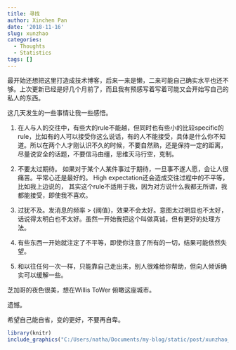 ```yaml
---
title: 寻找
author: Xinchen Pan
date: '2018-11-16'
slug: xunzhao
categories:
  - Thoughts
  - Statistics
tags: []
---
```


最开始还想把这里打造成技术博客，后来一来是懒，二来可能自己确实水平也还不够。上次更新已经是好几个月前了，而且我有预感写着写着可能又会开始写自己的私人的东西。

这几天发生的一些事情让我一些感悟。

1. 在人与人的交往中，有些大的rule不能越，但同时也有些小的比较specific的rule，比如有的人可以接受你这么说话，有的人不能接受，具体是什么你不知道。所以在两个人才刚认识不久的时候，不要自然熟，还是保持一定的距离，尽量说安全的话题，不要信马由缰，思维天马行空，克制。

2. 不要太过期待。 如果对于某个人某件事过于期待，一旦事不遂人愿，会让人很痛苦。平常心还是最好的。 High expectation还会造成交往过程中的不平等，比如我上边说的， 其实这个rule不适用于我，因为对方说什么我都无所谓，我都能接受，即使我不喜欢。

3. 过犹不及。发消息的频率 > {阈值}，效果不会太好。意图太过明显也不太好，话说得太明白也不太好。虽然一开始我把这个叫做真诚，但有更好的处理方法。

4. 有些东西一开始就注定了不平等，即使你注意了所有的一切，结果可能依然失望。

5. 和以往任何一次一样，只能靠自己走出来，别人很难给你帮助，但向人倾诉确实可以缓解一些。

芝加哥的夜色很美，想在Willis ToWer 俯瞰这座城市。

遗憾。

希望自己能自省，变的更好，不要再自卑。




```r
library(knitr)
include_graphics("C:/Users/natha/Documents/my-blog/static/post/xunzhao_files/night.jpg")
```



